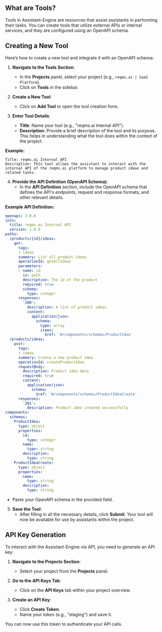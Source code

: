 ## **What are Tools?**

Tools in Assistant-Engine are resources that assist assistants in performing their tasks. You can create tools that utilize external APIs or internal services, and they are configured using an OpenAPI schema.

## **Creating a New Tool**

Here’s how to create a new tool and integrate it with an OpenAPI schema:

1. **Navigate to the Tools Section**:
   - In the **Projects** panel, select your project (e.g., `reqms.ai | SaaS Platform`).
   - Click on **Tools** in the sidebar.

2. **Create a New Tool**:
   - Click on **Add Tool** to open the tool creation form.

3. **Enter Tool Details**:
   - **Title**: Name your tool (e.g., "reqms.ai Internal API").
   - **Description**: Provide a brief description of the tool and its purpose. This helps in understanding what the tool does within the context of the project.

**Example:**

```plaintext
Title: reqms.ai Internal API
Description: This tool allows the assistant to interact with the internal API of the reqms.ai platform to manage product ideas and related tasks.
```

4. **Provide the API Definition (OpenAPI Schema)**:
   - In the **API Definition** section, include the OpenAPI schema that defines the API's endpoints, request and response formats, and other relevant details.

**Example API Definition:**

```yaml
openapi: 3.0.0
info:
  title: reqms.ai Internal API
  version: 1.0.0
paths:
  /products/{id}/ideas:
    get:
      tags:
      - ideas
      summary: List all product ideas
      operationId: getAllIdeas
      parameters:
      - name: id
        in: path
        description: The id of the product
        required: true
        schema:
          type: integer
      responses:
        '200':
          description: A list of product ideas
          content:
            application/json:
              schema:
                type: array
                items:
                  $ref: '#/components/schemas/ProductIdea'
  /products/ideas:
    post:
      tags:
      - ideas
      summary: Create a new product idea
      operationId: createProductIdea
      requestBody:
        description: Product idea data
        required: true
        content:
          application/json:
            schema:
              $ref: '#/components/schemas/ProductIdeaCreate'
      responses:
        '201':
          description: Product idea created successfully
components:
  schemas:
    ProductIdea:
      type: object
      properties:
        id:
          type: integer
        name:
          type: string
        description:
          type: string
    ProductIdeaCreate:
      type: object
      properties:
        name:
          type: string
        description:
          type: string
```

- Paste your OpenAPI schema in the provided field.

5. **Save the Tool**:
   - After filling in all the necessary details, click **Submit**. Your tool will now be available for use by assistants within the project.

## **API Key Generation**

To interact with the Assistant-Engine via API, you need to generate an API key:

1. **Navigate to the Projects Section**:
   - Select your project from the **Projects** panel.

2. **Go to the API Keys Tab**:
   - Click on the **API Keys** tab within your project overview.

3. **Create an API Key**:
   - Click **Create Token**.
   - Name your token (e.g., "staging") and save it.

You can now use this token to authenticate your API calls.